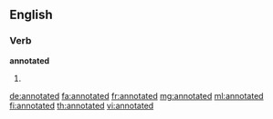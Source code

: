 ==English==

===Verb===
'''annotated'''

# {{past of|annotate}}

[[de:annotated]]
[[fa:annotated]]
[[fr:annotated]]
[[mg:annotated]]
[[ml:annotated]]
[[fi:annotated]]
[[th:annotated]]
[[vi:annotated]]